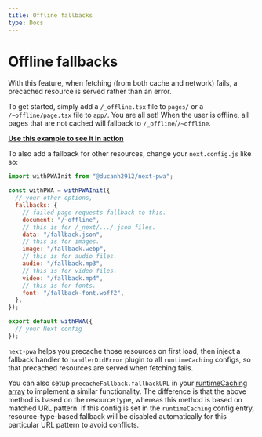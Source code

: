 ```yaml
---
title: Offline fallbacks
type: Docs
---
```


# Offline fallbacks

With this feature, when fetching (from both cache and network) fails, a precached resource is served rather than an error.

To get started, simply add a `/_offline.tsx` file to `pages/` or a `/~offline/page.tsx` file to `app/`. You are all set!
When the user is offline, all pages that are not cached will fallback to `/_offline`/`/~offline`.

**[Use this example to see it in action](https://github.com/DuCanhGH/next-pwa/tree/master/examples/offline-fallback-v2)**

To also add a fallback for other resources, change your `next.config.js` like so:

```js
import withPWAInit from "@ducanh2912/next-pwa";

const withPWA = withPWAInit({
  // your other options,
  fallbacks: {
    // failed page requests fallback to this.
    document: "/~offline",
    // this is for /_next/.../.json files.
    data: "/fallback.json",
    // this is for images.
    image: "/fallback.webp",
    // this is for audio files.
    audio: "/fallback.mp3",
    // this is for video files.
    video: "/fallback.mp4",
    // this is for fonts.
    font: "/fallback-font.woff2",
  },
});

export default withPWA({
  // your Next config
});
```

`next-pwa` helps you precache those resources on first load, then inject a fallback handler to `handlerDidError` plugin to all
`runtimeCaching` configs, so that precached resources are served when fetching fails.

You can also setup `precacheFallback.fallbackURL` in your [runtimeCaching array](https://developer.chrome.com/docs/workbox/reference/workbox-build/#type-RuntimeCaching)
to implement a similar functionality. The difference is that the above method is based on the resource type, whereas this method is based on matched URL pattern. If this config
is set in the `runtimeCaching` config entry, resource-type-based fallback will be disabled automatically for this particular URL pattern to avoid conflicts.
